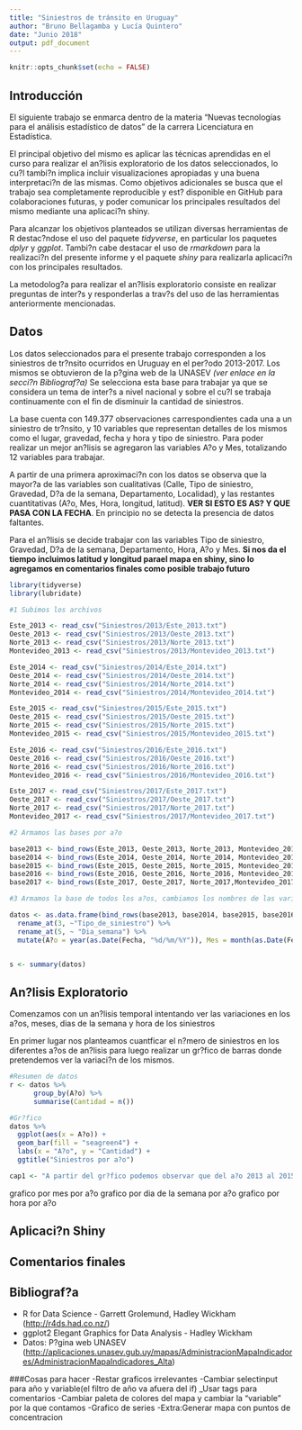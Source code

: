 ```yaml
---
title: "Siniestros de tránsito en Uruguay"
author: "Bruno Bellagamba y Lucía Quintero"
date: "Junio 2018"
output: pdf_document
---
```


```r
knitr::opts_chunk$set(echo = FALSE)
```

## Introducción

El siguiente trabajo se enmarca dentro de la materia "Nuevas tecnologías para el análisis estadístico de datos" de la carrera Licenciatura en Estadística.  

El principal objetivo del mismo es aplicar las técnicas aprendidas en el curso para realizar el an?lisis exploratorio de los datos seleccionados, lo cu?l tambi?n implica incluir visualizaciones apropiadas y una buena interpretaci?n de las mismas.
Como objetivos adicionales se busca que el trabajo sea completamente reproducible y est? disponible en GitHub para colaboraciones futuras, y poder comunicar los principales resultados del mismo mediante una aplicaci?n shiny.

Para alcanzar los objetivos planteados se utilizan diversas herramientas de R destac?ndose el uso del paquete *tidyverse*, en particular los paquetes *dplyr* y *ggplot*.
Tambi?n cabe destacar el uso de *rmarkdown* para la realizaci?n del presente informe y el paquete *shiny* para realizarla aplicaci?n con los principales resultados.

La metodolog?a para realizar el an?lisis exploratorio consiste en realizar preguntas de inter?s y responderlas a trav?s del uso de las herramientas anteriormente mencionadas.

## Datos

Los datos seleccionados para el presente trabajo corresponden a los siniestros de tr?nsito ocurridos en Uruguay en el per?odo 2013-2017. Los mismos se obtuvieron de la p?gina web de la UNASEV *(ver enlace en la secci?n Bibliograf?a)* Se selecciona esta base para trabajar ya que se considera un tema de inter?s a nivel nacional y sobre el cu?l se trabaja continuamente con el fin de disminuir la cantidad de siniestros.

La base cuenta con 149.377 observaciones carrespondientes cada una a un siniestro de tr?nsito, y 10 variables que representan detalles de los mismos como el lugar, gravedad, fecha y hora y tipo de siniestro.
Para poder realizar un mejor an?lisis se agregaron las variables A?o y Mes, totalizando 12 variables para trabajar.

A partir de una primera aproximaci?n con los datos se observa que la mayor?a de las variables son cualitativas (Calle, Tipo de siniestro, Gravedad, D?a de la semana, Departamento, Localidad), y las restantes cuantitativas (A?o, Mes, Hora, longitud, latitud). **VER SI ESTO ES AS? Y QUE PASA CON LA FECHA**. En principio no se detecta la presencia de datos faltantes.

Para el an?lisis se decide trabajar con las variables Tipo de siniestro, Gravedad, D?a de la semana, Departamento, Hora, A?o y Mes. **Si nos da el tiempo incluimos latitud y longitud parael mapa en shiny, sino lo agregamos en comentarios finales como posible trabajo futuro**  

```r
library(tidyverse)
library(lubridate)

#1 Subimos los archivos

Este_2013 <- read_csv("Siniestros/2013/Este_2013.txt")
Oeste_2013 <- read_csv("Siniestros/2013/Oeste_2013.txt")
Norte_2013 <- read_csv("Siniestros/2013/Norte_2013.txt")
Montevideo_2013 <- read_csv("Siniestros/2013/Montevideo_2013.txt")

Este_2014 <- read_csv("Siniestros/2014/Este_2014.txt")
Oeste_2014 <- read_csv("Siniestros/2014/Oeste_2014.txt")
Norte_2014 <- read_csv("Siniestros/2014/Norte_2014.txt")
Montevideo_2014 <- read_csv("Siniestros/2014/Montevideo_2014.txt")

Este_2015 <- read_csv("Siniestros/2015/Este_2015.txt")
Oeste_2015 <- read_csv("Siniestros/2015/Oeste_2015.txt")
Norte_2015 <- read_csv("Siniestros/2015/Norte_2015.txt")
Montevideo_2015 <- read_csv("Siniestros/2015/Montevideo_2015.txt")

Este_2016 <- read_csv("Siniestros/2016/Este_2016.txt")
Oeste_2016 <- read_csv("Siniestros/2016/Oeste_2016.txt")
Norte_2016 <- read_csv("Siniestros/2016/Norte_2016.txt")
Montevideo_2016 <- read_csv("Siniestros/2016/Montevideo_2016.txt")

Este_2017 <- read_csv("Siniestros/2017/Este_2017.txt")
Oeste_2017 <- read_csv("Siniestros/2017/Oeste_2017.txt")
Norte_2017 <- read_csv("Siniestros/2017/Norte_2017.txt")
Montevideo_2017 <- read_csv("Siniestros/2017/Montevideo_2017.txt")

#2 Armamos las bases por a?o

base2013 <- bind_rows(Este_2013, Oeste_2013, Norte_2013, Montevideo_2013)
base2014 <- bind_rows(Este_2014, Oeste_2014, Norte_2014, Montevideo_2014) 
base2015 <- bind_rows(Este_2015, Oeste_2015, Norte_2015, Montevideo_2015) 
base2016 <- bind_rows(Este_2016, Oeste_2016, Norte_2016, Montevideo_2016)  
base2017 <- bind_rows(Este_2017, Oeste_2017, Norte_2017,Montevideo_2017)

#3 Armamos la base de todos los a?os, cambiamos los nombres de las variables con espacio en el mismo y agregamos las variables A?o y Mes 

datos <- as.data.frame(bind_rows(base2013, base2014, base2015, base2016, base2017)) %>% 
  rename_at(3, ~"Tipo_de_siniestro") %>%  
  rename_at(5, ~ "Dia_semana") %>%
  mutate(A?o = year(as.Date(Fecha, "%d/%m/%Y")), Mes = month(as.Date(Fecha, "%d/%m/%Y")))


s <- summary(datos)

```

## An?lisis Exploratorio

Comenzamos con un an?lisis temporal intentando ver las variaciones en los a?os, meses, dias de la semana y hora de los siniestros

En primer lugar nos planteamos cuantficar el n?mero de siniestros en los diferentes a?os de an?lisis para luego realizar un gr?fico de barras donde pretendemos ver la variaci?n de los mismos.

```r

#Resumen de datos
r <- datos %>%
      group_by(A?o) %>%
      summarise(Cantidad = n())

#Gr?fico
datos %>%
  ggplot(aes(x = A?o)) + 
  geom_bar(fill = "seagreen4") +
  labs(x = "A?o", y = "Cantidad") +
  ggtitle("Siniestros por a?o") 

cap1 <- "A partir del gr?fico podemos observar que del a?o 2013 al 2015 hubo un incremento sostenido en la cantidad de siniestros habiendo un decenso en el a?o 2016 para volver a crecer en el 2017. De todas formas no se observa una variaci?n importante a lo largo del periodo."

```

grafico por mes por a?o
grafico por dia de la semana por a?o
grafico por hora por a?o 



## Aplicaci?n Shiny

## Comentarios finales

## Bibliograf?a

- R for Data Science - Garrett Grolemund, Hadley Wickham (<http://r4ds.had.co.nz/>)  
- ggplot2 Elegant Graphics for Data Analysis - Hadley Wickham  
- Datos: P?gina web UNASEV (<http://aplicaciones.unasev.gub.uy/mapas/AdministracionMapaIndicadores/AdministracionMapaIndicadores_Alta>)

###Cosas para hacer
-Restar graficos irrelevantes
-Cambiar selectinput para año y variable(el filtro de año va afuera del if)
_Usar tags para comentarios
-Cambiar paleta de colores del mapa y cambiar la "variable" por la que contamos
-Grafico de series
-Extra:Generar mapa con puntos de concentracion
